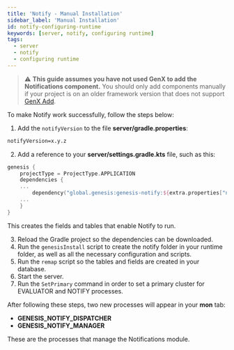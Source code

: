 ```yaml
---
title: 'Notify - Manual Installation'
sidebar_label: 'Manual Installation'
id: notify-configuring-runtime
keywords: [server, notify, configuring runtime]
tags:
  - server
  - notify
  - configuring runtime
---
```


> :warning: **This guide assumes you have not used GenX to add the Notifications component.** You should only add components manually if your project is on an older framework version that does not support [GenX Add](../../../../components/notifications/notifications-installation).


To make Notify work successfully, follow the steps below:

1. Add the `notifyVersion` to the file **server/gradle.properties**:

```xml
notifyVersion=x.y.z
```

2. Add a reference to your **server/settings.gradle.kts** file, such as this:

```kotlin
genesis {
    projectType = ProjectType.APPLICATION
    dependencies {
    ...
        dependency("global.genesis:genesis-notify:${extra.properties["notifyVersion"]}")
    ...
    }
}
```
This creates the fields and tables that enable Notify to run.

3. Reload the Gradle project so the dependencies can be downloaded.
4. Run the `genesisInstall` script to create the notify folder in your runtime folder, as well as all the necessary configuration and scripts.
5. Run the `remap` script so the tables and fields are created in your database.
6. Start the server.
7. Run the `SetPrimary` command in order to set a primary cluster for EVALUATOR and NOTIFY processes.

After following these steps, two new processes will appear in your **mon** tab: 

- **GENESIS_NOTIFY_DISPATCHER**
- **GENESIS_NOTIFY_MANAGER**

These are the processes that manage the Notifications module.
